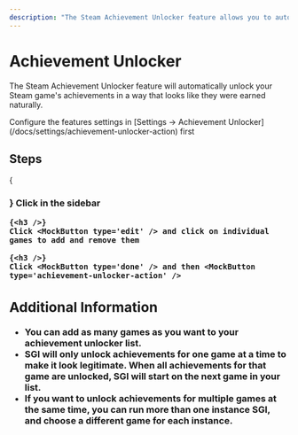```yaml
---
description: "The Steam Achievement Unlocker feature allows you to automatically unlock your Steam game's achievements in a way that looks like they were earned naturally."
---
```




# Achievement Unlocker

The Steam Achievement Unlocker feature will automatically unlock your Steam game's achievements in a way that looks like they were earned naturally.

<Callout type="info">
    Configure the features settings in [Settings → Achievement Unlocker](/docs/settings/achievement-unlocker-action) first
</Callout>

## Steps

<Steps>
    {<h3 />}
    Click <MockButton type='achievement-unlocker' /> in the sidebar

    {<h3 />}
    Click <MockButton type='edit' /> and click on individual games to add and remove them

    {<h3 />}
    Click <MockButton type='done' /> and then <MockButton type='achievement-unlocker-action' />
</Steps>

## Additional Information

- You can add as many games as you want to your achievement unlocker list.
- SGI will only unlock achievements for **one game at a time** to make it look legitimate. When all achievements for that game are unlocked, SGI will start on the next game in your list.
- If you want to unlock achievements for multiple games at the same time, you can run more than one instance SGI, and choose a different game for each instance.